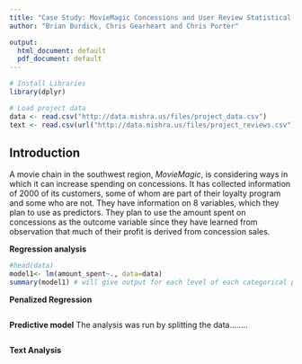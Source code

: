 ```yaml
---
title: "Case Study: MovieMagic Concessions and User Review Statistical Analysis"
author: "Brian Burdick, Chris Gearheart and Chris Porter"

output:
  html_document: default
  pdf_document: default
---
```

```r
# Install Libraries
library(dplyr)

# Load project data
data <- read.csv("http://data.mishra.us/files/project_data.csv")
text <- read.csv(url("http://data.mishra.us/files/project_reviews.csv"))
```

##  Introduction

A movie chain in the southwest region, *MovieMagic*, is considering ways in which it can
increase spending on concessions. It has collected information of 2000 of its customers,
some of whom are part of their loyalty program and some who are not. They have
information on 8 variables, which they plan to use as predictors. They
plan to use the amount spent on concessions as the outcome variable
since they have learned from observation that much of their profit is derived from concession
sales.

**Regression analysis**


```r
#head(data)
model1<- lm(amount_spent~., data=data)
summary(model1) # will give output for each level of each categorical predictor

```

**Penalized Regression**

```r


```


**Predictive model**
The analysis was run by splitting the data........
```r


```

**Text Analysis**

```r


```
